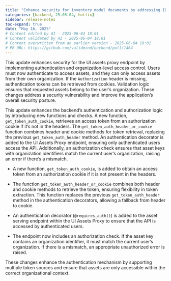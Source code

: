 ```yaml
---
title: "Enhance security for inventory model documents by addressing IDOR vulnerability (#1464)"
categories: [backend, 25.05.04, hotfix]
sidebar: release-notes
toc-expand: true
date: "May 16, 2025"
# Content edited by AI - 2025-06-04 18:01
# Content validated by AI - 2025-06-04 18:01
# Content overwritten from an earlier version - 2025-06-04 18:01
# PR URL: https://github.com/validmind/backend/pull/1464
---
```


This update enhances security for the UI assets proxy endpoint by implementing authentication and organization-level access control. Users must now authenticate to access assets, and they can only access assets from their own organization. If the `Authorization` header is missing, authentication tokens can be retrieved from cookies. Validation logic ensures that requested assets belong to the user's organization. These changes address a security vulnerability and improve the application's overall security posture.

This update enhances the backend's authentication and authorization logic by introducing new functions and checks. A new function, `get_token_auth_cookie`, retrieves an access token from an authorization cookie if it's not in the headers. The `get_token_auth_header_or_cookie` function combines header and cookie methods for token retrieval, replacing the previous `get_token_auth_header` method. An authentication decorator is added to the UI Assets Proxy endpoint, ensuring only authenticated users access the API. Additionally, an authorization check ensures that asset keys with organization identifiers match the current user's organization, raising an error if there's a mismatch.

- A new function, `get_token_auth_cookie`, is added to obtain an access token from an authorization cookie if it is not present in the headers.

- The function `get_token_auth_header_or_cookie` combines both header and cookie methods to retrieve the token, ensuring flexibility in token extraction. This function replaces the previous `get_token_auth_header` method in the authentication decorators, allowing a fallback from header to cookie.

- An authentication decorator (`@requires_auth()`) is added to the asset serving endpoint within the UI Assets Proxy to ensure that the API is accessed by authenticated users.

- The endpoint now includes an authorization check. If the asset key contains an organization identifier, it must match the current user's organization. If there is a mismatch, an appropriate unauthorized error is raised.

These changes enhance the authentication mechanism by supporting multiple token sources and ensure that assets are only accessible within the correct organizational context.